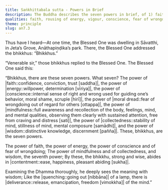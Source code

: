 ```yaml
---
title: Saṅkhittabala sutta - Powers in Brief
description: The Buddha describes the seven powers in brief, of 1) faith, 2) energy, 3) conscience, 4) fear of wrongdoing, 5) mindfulness, 6) collectedness, and 7) wisdom.
qualities: faith, rousing of energy, vigour, conscience, fear of wrongdoing, mindfulness, collectedness, wisdom
theme: principle
slug: an7.3
---
```


Thus have I heard—At one time, the Blessed One was dwelling in Sāvatthi, in Jeta’s Grove, Anāthapiṇḍika’s park. There, the Blessed One addressed the bhikkhus: “Bhikkhus.”

“Venerable sir,” those bhikkhus replied to the Blessed One. The Blessed One said this:

“Bhikkhus, there are these seven powers. What seven? The power of |faith::confidence, conviction, trust [saddha]|, the power of |energy::willpower, determination [vīriya]|, the power of |conscience::internal sense of right and wrong used for guiding one’s behavior, moral shame, scruple [hirī]|, the power of |moral dread::fear of wrongdoing out of regard for others [ottappa]|, the power of |mindfulness::full awareness and recollection of the body, feelings, mind, and mental qualities, observing them clearly with sustained attention, free from craving and distress [sati]|, the power of |collectedness::stability of mind, stillness of mind, mental composure [samādhi]|, and the power of |wisdom::distinctive knowledge, discernment [pañña]|. These, bhikkhus, are the seven powers.

The power of faith, the power of energy,
the power of conscience and of fear of wrongdoing;
The power of mindfulness and of collectedness,
and wisdom, the seventh power;
By these, the bhikkhu, strong and wise,
abides in |contentment::ease, happiness, pleasant abiding [sukha]|.

Examining the Dhamma thoroughly,
he deeply sees the meaning with wisdom;
Like the |quenching::going out [nibbāna]| of a lamp,
there is |deliverance::release, emancipation, freedom [vimokkha]| of the mind.”